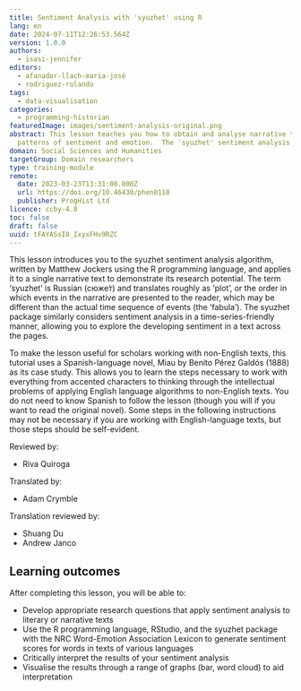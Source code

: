 ```yaml
---
title: Sentiment Analysis with 'syuzhet' using R
lang: en
date: 2024-07-11T12:26:53.564Z
version: 1.0.0
authors:
  - isasi-jennifer
editors:
  - afanador-llach-maria-josé
  - rodriguez-rolando
tags:
  - data-visualisation
categories:
  - programming-historian
featuredImage: images/sentiment-analysis-original.png
abstract: This lesson teaches you how to obtain and analyse narrative texts for
  patterns of sentiment and emotion.  The 'syuzhet' sentiment analysis algorithm, along with the programming language R, will be used, demonstrating the techniques to allow learners to follow along.
domain: Social Sciences and Humanities
targetGroup: Domain researchers
type: training-module
remote:
  date: 2023-03-23T13:31:00.000Z
  url: https://doi.org/10.46430/phen0110
  publisher: ProgHist Ltd
licence: ccby-4.0
toc: false
draft: false
uuid: tFAYASsI0_IxyxFHv9RZC
---
```

This lesson introduces you to the syuzhet sentiment analysis algorithm, written by Matthew Jockers using the R programming language, and applies it to a single narrative text to demonstrate its research potential. The term ‘syuzhet’ is Russian (сюже́т) and translates roughly as ‘plot’, or the order in which events in the narrative are presented to the reader, which may be different than the actual time sequence of events (the ‘fabula’). The syuzhet package similarly considers sentiment analysis in a time-series-friendly manner, allowing you to explore the developing sentiment in a text across the pages.

To make the lesson useful for scholars working with non-English texts, this tutorial uses a Spanish-language novel, Miau by Benito Pérez Galdós (1888) as its case study. This allows you to learn the steps necessary to work with everything from accented characters to thinking through the intellectual problems of applying English language algorithms to non-English texts. You do not need to know Spanish to follow the lesson (though you will if you want to read the original novel). Some steps in the following instructions may not be necessary if you are working with English-language texts, but those steps should be self-evident.

Reviewed by:
- Riva Quiroga    

Translated by:    
- Adam Crymble     

Translation reviewed by:    
- Shuang Du
- Andrew Janco

## Learning outcomes
After completing this lesson, you will be able to:
- Develop appropriate research questions that apply sentiment analysis to literary or narrative texts
- Use the R programming language, RStudio, and the syuzhet package with the NRC Word-Emotion Association Lexicon to generate sentiment scores for words in texts of various languages
- Critically interpret the results of your sentiment analysis
- Visualise the results through a range of graphs (bar, word cloud) to aid interpretation

<ExternalResource title="Interested in learning more?" subtitle="Check out this lesson on Programming Historian's website" url="https://doi.org/10.46430/phen0110" />
